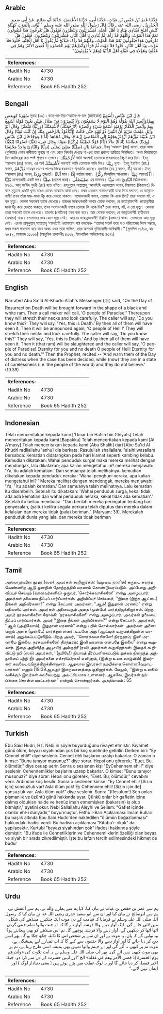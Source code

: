 ## Arabic


<div dir="rtl" lang="ar" style={{fontSize:'larger',backgroundColor:'#f8f9fa',padding:20}}>
حَدَّثَنَا عُمَرُ بْنُ حَفْصِ بْنِ غِيَاثٍ، حَدَّثَنَا أَبِي، حَدَّثَنَا الأَعْمَشُ، حَدَّثَنَا أَبُو صَالِحٍ، عَنْ أَبِي سَعِيدٍ الْخُدْرِيِّ ـ رضى الله عنه ـ قَالَ قَالَ رَسُولُ اللَّهِ صلى الله عليه وسلم ‏"‏ يُؤْتَى بِالْمَوْتِ كَهَيْئَةِ كَبْشٍ أَمْلَحَ فَيُنَادِي مُنَادٍ يَا أَهْلَ الْجَنَّةِ، فَيَشْرَئِبُّونَ وَيَنْظُرُونَ فَيَقُولُ هَلْ تَعْرِفُونَ هَذَا فَيَقُولُونَ نَعَمْ هَذَا الْمَوْتُ، وَكُلُّهُمْ قَدْ رَآهُ، ثُمَّ يُنَادِي يَا أَهْلَ النَّارِ، فَيَشْرَئِبُّونَ وَيَنْظُرُونَ، فَيَقُولُ هَلْ تَعْرِفُونَ هَذَا فَيَقُولُونَ نَعَمْ هَذَا الْمَوْتُ، وَكُلُّهُمْ قَدْ رَآهُ، فَيُذْبَحُ ثُمَّ يَقُولُ يَا أَهْلَ الْجَنَّةِ، خُلُودٌ فَلاَ مَوْتَ، وَيَا أَهْلَ النَّارِ، خُلُودٌ فَلاَ مَوْتَ ثُمَّ قَرَأَ ‏(‏وَأَنْذِرْهُمْ يَوْمَ الْحَسْرَةِ إِذْ قُضِيَ الأَمْرُ وَهُمْ فِي غَفْلَةٍ‏)‏ وَهَؤُلاَءِ فِي غَفْلَةٍ أَهْلُ الدُّنْيَا ‏(‏وَهُمْ لاَ يُؤْمِنُونَ‏)‏‏"‏
</div>
<div style={{backgroundColor:'#f8f9fa',padding:20, marginBottom: 10}}><table> <thead> <tr> <th>References:</th> <th></th> </tr> </thead> <tbody><tr><td>Hadith No</td><td>4730</td></tr><tr><td>Arabic No</td><td>4730</td></tr><tr><td>Reference</td><td>Book 65 Hadith 252</td></tr></tbody></table></div>

## Bengali


<div dir="ltr" lang="bn" style={{fontSize:'larger',backgroundColor:'#f8f9fa',padding:20}}>
سُوْرَةُ كهيعص সূরাহ (১৯) : কাফ্-হা-ইয়া-‘আইন-স-য়াদ (মারইয়াম) قَالَ ابْنُ عَبَّاسٍ (أَسْمِعْ بِهِمْ)وَأَبْصِرْ اللهُ يَقُوْلُهُ وَهُمْ الْيَوْمَ لَا يَسْمَعُوْنَ وَلَا يُبْصِرُوْنَ فِيْ ضَلَالٍ مُبِيْنٍ يَعْنِيْ قَوْلَهُ أَسْمِعْ بِهِمْ وَأَبْصِرْ الْكُفَّارُ يَوْمَئِذٍ أَسْمَعُ شَيْءٍ وَأَبْصَرُهُ (لَأَرْجُمَنَّكَ) لَأَشْتِمَنَّكَ (وَرِئْيًا) مَنْظَرًا وَقَالَ أَبُوْ وَائِلٍ عَلِمَتْ مَرْيَمُ أَنَّ التَّقِيَّ ذُوْ نُهْيَةٍ حَتَّى قَالَتْ (إِنِّيْٓأَعُوْذُ بِالرَّحْمٰنِ مِنْكَ إِنْ كُنْتَ تَقِيًّا) وَقَالَ ابْنُ عُيَيْنَةَ تَؤُزُّهُمْ أَزًّا تُزْعِجُهُمْ إِلَى الْمَعَاصِيْ إِزْعَاجًا وَقَالَ مُجَاهِدٌ (لُدًّا) عِوَجًا قَالَ ابْنُ عَبَّاسٍ (وِرْدًا) عِطَاشًا (أَثَاثًا) مَالًا (إِدًّا) قَوْلًا عَظِيْمًا (رِكْزًا) صَوْتًا. وقال غيره (غَيًّا) خُسْرَانًا (بُكِيًّا) جَمَاعَةُ بَاكٍ (صِلِيًّا) صَلِيَ يَصْلَى (نَدِيًّا) وَالنَّادِيْ وَاحِدٌ مَجْلِسًا. ইবনু ‘আব্বাস (রাঃ) বলেন, তারা আজ (দুনিয়ায়) কোন নাসীহাত শুনছে না এবং কোন নিদর্শন দেখছে না এবং তারা প্রকাশ্য ভ্রান্তিতে নিমজ্জিত। অথচ কিয়ামতের দিন কাফিরেরা কত স্পষ্ট শুনবে ও দেখবে। لَأَرْجُمَنَّكَ আমি অবশ্যই তোমাকে প্রস্তরাঘাতে বিচূর্ণ করে দিব। ইবনু ‘আব্বাস (রাঃ) বলেন, এর অর্থ لَأَشْتِمَنَّكَ অবশ্যই আমি তোমাকে গালি দিব। رِئِيْنًا দৃশ্য। ইবনু ইয়াইনা (রহ.) বলেন, تَوُزُّهُمْ শায়ত্বন তাদের পাপের দিকে চরমভাবে প্ররোচিত করছে। মুজাহিদ (রহ.) বলেন, إِدًّا বক্রতা। ইবনু ‘আব্বাস (রাঃ) বলেন, وِرْدًا তৃষ্ণার্ত। أَثَاثًا মাল। إِدًّا কঠোর বাক্য। رِكْزًا ফিসফিস্ আওয়াজ। عِتِيَّا অবাধ্য[1]। بُكِيًّا ক্রন্দনকারী একটি দল। صِلِيًّا (প্রবেশ করা)। صَلِيَيَصْلَى এর মাসদার। نَدِيًّا এবং النَّادِيْ বৈঠকখানা। ৪৭৩০. আবূ সা‘ঈদ খুদরী (রাঃ) হতে বর্ণিত। রাসূলুল্লাহ্ সাল্লাল্লাহু ‘আলাইহি ওয়াসাল্লাম বলেন, ক্বিয়ামাত (কিয়ামত) দিবসে মৃত্যুকে একটি ধূসর রঙের মেষের আকারে আনা হবে। তখন একজন সম্বোধনকারী ডাক দিয়ে বলবেন, হে জান্নাতবাসী! তখন তাঁরা ঘাড়-মাথা উঁচু করে দেখতে থাকবে। সম্বোধনকারী বলবে, তোমরা কি একে চিন? তারা বলবেন হ্যাঁ, এ হল মৃত্যু। কেননা সকলেই তাকে দেখেছে। তারপর সম্বোধনকারী আবার ডেকে বলবেন, হে জাহান্নামবাসী! জাহান্নামীরা মাথা উঁচু করে দেখতে থাকবে, তখন সম্বোধনকারী বলবে তোমরা কি একে চিন? তারা বলবে, হ্যাঁ, এ তো মৃত্যু। কেননা তারা সকলেই তাকে দেখেছে। তারপর (সেটিকে) যবহ করা হবে। আর ঘোষক বলবেন, হে জান্নাতবাসী! স্থায়ীভাবে (এখানে) থাক। তোমাদের আর কোন মৃত্যু নেই। আর হে জাহান্নামবাসী! চিরদিন (এখানে) থাক। তোমাদের আর মৃত্যু নেই। এরপর রাসূলুল্লাহ্ সাল্লাল্লাহু ‘আলাইহি ওয়াসাল্লাম পাঠ করলেন- ‘‘তাদের সতর্ক করে দাও পরিতাপের দিবস সম্বন্ধে, যখন সকল ফয়সালা হয়ে যাবে অথচ এখন তারা গাফিল, তারা অসতর্ক দুনিয়াবাসী-অবিশ্বাসী।’’ [মুসলিম ৫১/১৩, হাঃ ২৮৪৯, আহমাদ ১১০৬৬] (আধুনিক প্রকাশনীঃ ৪৩৬৯, ইসলামিক ফাউন্ডেশনঃ ৪৩৭১)
</div>
<div style={{backgroundColor:'#f8f9fa',padding:20, marginBottom: 10}}><table> <thead> <tr> <th>References:</th> <th></th> </tr> </thead> <tbody><tr><td>Hadith No</td><td>4730</td></tr><tr><td>Arabic No</td><td>4730</td></tr><tr><td>Reference</td><td>Book 65 Hadith 252</td></tr></tbody></table></div>

## English


<div dir="ltr" lang="en" style={{fontSize:'larger',backgroundColor:'#f8f9fa',padding:20}}>
Narrated Abu Sa'id Al-Khudri:Allah's Messenger (ﷺ) said, "On the Day of Resurrection Death will be brought forward in the shape of a black and white ram. Then a call maker will call, 'O people of Paradise!' Thereupon they will stretch their necks and look carefully. The caller will say, 'Do you know this?' They will say, 'Yes, this is Death.' By then all of them will have seen it. Then it will be announced again, 'O people of Hell !' They will stretch their necks and look carefully. The caller will say, 'Do you know this?' They will say, 'Yes, this is Death.' And by then all of them will have seen it. Then it (that ram) will be slaughtered and the caller will say, 'O people of Paradise! Eternity for you and no death O people of Hell! Eternity for you and no death."' Then the Prophet, recited:-- 'And warn them of the Day of distress when the case has been decided, while (now) they are in a state of carelessness (i.e. the people of the world) and they do not believe.' (19.39)
</div>
<div style={{backgroundColor:'#f8f9fa',padding:20, marginBottom: 10}}><table> <thead> <tr> <th>References:</th> <th></th> </tr> </thead> <tbody><tr><td>Hadith No</td><td>4730</td></tr><tr><td>Arabic No</td><td>4730</td></tr><tr><td>Reference</td><td>Book 65 Hadith 252</td></tr></tbody></table></div>

## Indonesian


<div dir="ltr" lang="id" style={{fontSize:'larger',backgroundColor:'#f8f9fa',padding:20}}>
Telah menceritakan kepada kami ['Umar bin Hafsh bin Ghiyats] Telah menceritakan kepada kami [Bapakku] Telah menceritakan kepada kami [Al A'masy] Telah menceritakan kepada kami [Abu Shalih] dari [Abu Sa'id Al Khudri radliallahu 'anhu] dia berkata; Rasulullah shallallahu 'alaihi wasallam bersabda: Kematian didatangkan pada hari kiamat seperti kambing kelabu. Kemudian dikatakan: Wahai penduduk surga! maka mereka melihat dengan mendongak, lalu dikatakan; apa kalian mengetahui ini? mereka menjawab: 'Ya, itu adalah kematian.' Dan semuanya telah melihatnya. kemudian dikatakan kepada penduduk neraka: 'Wahai penghuni neraka, apa kalian mengetahui ini? ' Mereka melihat dengan mendongak, mereka menjawab: 'Ya, ' itu adalah kematian.' Dan semuanya telah melihatnya. Lalu kematian itu disembelih. Setelah itu dikatakan: 'Wahai penduduk surga, kekal tidak ada ada kematian dan wahai penduduk neraka, kekal tidak ada kematian'." Setelah itu beliau membaca: "Dan berilah mereka peringatan tentang hari penyesalan, (yaitu) ketika segala perkara telah diputus dan mereka dalam kelalaian dan mereka tidak (pula) beriman." (Maryam: 39). Merekalah penduduk dunia yang lalai dan mereka tidak beriman
</div>
<div style={{backgroundColor:'#f8f9fa',padding:20, marginBottom: 10}}><table> <thead> <tr> <th>References:</th> <th></th> </tr> </thead> <tbody><tr><td>Hadith No</td><td>4730</td></tr><tr><td>Arabic No</td><td>4730</td></tr><tr><td>Reference</td><td>Book 65 Hadith 252</td></tr></tbody></table></div>

## Tamil


<div dir="ltr" lang="ta" style={{fontSize:'larger',backgroundColor:'#f8f9fa',padding:20}}>
அல்லாஹ்வின் தூதர் (ஸல்) அவர்கள் கூறினார்கள்: (மறுமை நாளில்) கருமை கலந்த வெண்ணிற ஆடு ஒன்றின் தோற்றத்தில் மரணம் கொண்டுவரப்படும். அப்போது அறிவிப்புச் செய்யும் (வானவர்களில்) ஒருவர், ‘சொர்க்கவாசிகளே!’ என்று அழைப்பார். அவர்கள் தலையை நீட்டிப் பார்ப்பார்கள். அறிவிப்புச் செய்பவர், ‘‘இதை (இந்த ஆட்டை) நீங்கள் அறிவீர்களா?” என்று கேட்பார். அவர்கள், ‘‘ஆம்! இதுதான் மரணம்” என்று பதிலளிப் பார்கள். அவர்கள் அனைவரும் அதை (முன்பே) பார்த்திருக்கிறார்கள். பிறகு அவர் நரகவாசிகளை நோக்கி: ‘நரகவாசிகளே!’ என்று அழைப்பார். அவர்கள் தலையை நீட்டிப் பார்ப்பார்கள். அவர் ‘‘இதை நீங்கள் அறிவீர்களா?” என்று கேட்பார். அவர்கள், ‘‘ஆம் (அறிவோம்); இதுதான் மரணம்” என்று பதில் சொல்வார்கள். அவர்கள் அனைவரும் அதை (முன்பே) பார்த்துள்ளனர். உடனே அது (ஆட்டின் உருவத்திலுள்ள மரணம்) அறுக்கப்பட்டுவிடும். பிறகு அவர், ‘‘சொர்க்கவாசிகளே! நிரந்தரம்; இனி மரணமே இல்லை. நரகவாசிகளே! நிரந்தரம்; இனி மரணம் என்பதே இல்லை” என்று கூறுவார். இதை அறிவித்த அபூசயீத் அல்குத்ரீ (ரலி) அவர்கள் கூறுகிறார்கள்: இதைக் கூறிவிட்டு நபி (ஸல்) அவர்கள், ‘‘(நபியே!) நியாயத் தீர்ப்பளிக்கப்படும் துக்கம் நிறைந்த அந்நாளைப் பற்றி நீர் அவர்களை எச்சரிப்பீராக! எனினும், (இன்று உலக வாழ்வில்) இவர்கள் கவலையற்றிருக்கிருக்கின்றனர். ஆதலால் இவர்கள் நம்பிக்கை கொள்ளவேமாட்டார்கள்” எனும் (19:39ஆவது) இறைவசனத்தை ஓதினார்கள். மேலும், ‘‘இன்று உலகில் வசிக்கும் இவர்கள் கவலையற்று, அலட்சியமாக உள்ளனர். ஆகவே, இவர்கள் நம்பிக்கை கொள்ள மாட்டார்கள்” என்றும் சொன்னார்கள். அத்தியாயம் : 65
</div>
<div style={{backgroundColor:'#f8f9fa',padding:20, marginBottom: 10}}><table> <thead> <tr> <th>References:</th> <th></th> </tr> </thead> <tbody><tr><td>Hadith No</td><td>4730</td></tr><tr><td>Arabic No</td><td>4730</td></tr><tr><td>Reference</td><td>Book 65 Hadith 252</td></tr></tbody></table></div>

## Turkish


<div dir="ltr" lang="tr" style={{fontSize:'larger',backgroundColor:'#f8f9fa',padding:20}}>
Ebu Said Hudri, Hz. Nebi'in şöyle buyurduğunu rivayet etmiştir: Kıyamet günü ölüm, beyazı siyahından çok bir koç suretinde getirilir. Derken biri: "Ey Cennet ehli!" diye seslenir. Cennet ehli başlarını uzatıp bakarlar. O zaman o kimse: "Bunu tanıyor musunuz?" diye sorar. Hepsi onu görerek; "Euet. Bu, ölümdür," diye ceuap uerir. Sonra o seslenen kişi "EyCehennem ehli!" diye seslenir. Cehennemlikler başlarını uzatıp bakarlar. O kimse: "Bunu tanıyor musunuz?" diye sorar. Hepsi onu görerek; "Evet. Bu, ölümdür," cevabını verir. Ardından koç kesilir. Sonra o seslenen kimse: "Ey Cennet ehli! [Sizin için] sonsuzluk var! Asla ölüm yok! Ey Cehennem ehli! [Sizin için de] sonsuzluk var. Asla ölüm yok!" diye seslenir. Sonra "(Resulüm!) Sen onları pişmanlık ve üzüntü günü hakkında uyar. Çünkü onlar bir gafletin içine dalmış oldukları halde ve henüz iman etmemişken (bakarsın) iş olup bitmiştir," ayetini okur. Nebi Sallallahu Aleyhi ve Sellem: "Gaflet içinde olanlar ehl-i dünyadır," buyurmuştur. Fethu'l-Bari Açıklaması: İmam Buhari bu başlık altında Ebu Said Hudri'den nakledilen "ölümün boğazlanması" hakkındaki hadisi verdi. Bu hadisin açıklaması "Kitabu'r-rikak" da yapılacaktır. Kurtubi "beyazı siyahından çok" ifadesi hakkında şöyle demiştir: "Bu ifade ile Cennetliklerin ve Cehennemliklerin özelliği olan beyaz ve siyah bir arada zikredilmiştir. İşte bu lafzın tercih edilmesindeki hikmet de budur
</div>
<div style={{backgroundColor:'#f8f9fa',padding:20, marginBottom: 10}}><table> <thead> <tr> <th>References:</th> <th></th> </tr> </thead> <tbody><tr><td>Hadith No</td><td>4730</td></tr><tr><td>Arabic No</td><td>4730</td></tr><tr><td>Reference</td><td>Book 65 Hadith 252</td></tr></tbody></table></div>

## Urdu


<div dir="rtl" lang="ur" style={{fontSize:'larger',backgroundColor:'#f8f9fa',padding:20}}>
ہم سے عمر بن حفص بن غیاث نے بیان کیا، کہا ہم سے ہمارے والد نے، ہم سے اعمش نے، ہم سے ابوصالح نے بیان کیا اور ان سے ابو سعید خدری رضی اللہ عنہ نے بیان کیا کہ رسول اللہ صلی اللہ علیہ وسلم نے فرمایا کہ قیامت کے دن موت ایک چتکبرے مینڈھے کی شکل میں لائی جائے گی۔ ایک آواز دینے والا فرشتہ آواز دے گا کہ اے جنت والو! تمام جنتی گردن اٹھا اٹھا کر دیکھیں گے، آواز دینے والا فرشتہ پوچھے گا۔ تم اس مینڈھے کو بھی پہچانتے ہو؟ وہ بولیں گے کہ ہاں، یہ موت ہے اور ان سے ہر شخص اس کا ذائقہ چکھ چکا ہو گا۔ پھر اسے ذبح کر دیا جائے گا اور آواز دینے والا جنتیوں سے کہے گا کہ اب تمہارے لیے ہمیشگی ہے، موت تم پر کبھی نہ آئے گی اور اے جہنم والو! تمہیں بھی ہمیشہ اسی طرح رہنا ہے، تم پر بھی موت کبھی نہیں آئے گی۔ پھر آپ صلی اللہ علیہ وسلم نے یہ آیت تلاوت کی «وأنذرهم يوم الحسرة إذ قضي الأمر وهم في غفلة‏» الخ ”اور انہیں حسرت کے دن سے ڈرا دو۔ جبکہ اخیر فیصلہ کر دیا جائے گا اور یہ لوگ غفلت میں پڑے ہوئے ہیں ( یعنی دنیادار لوگ ) اور ایمان نہیں لاتے۔“
</div>
<div style={{backgroundColor:'#f8f9fa',padding:20, marginBottom: 10}}><table> <thead> <tr> <th>References:</th> <th></th> </tr> </thead> <tbody><tr><td>Hadith No</td><td>4730</td></tr><tr><td>Arabic No</td><td>4730</td></tr><tr><td>Reference</td><td>Book 65 Hadith 252</td></tr></tbody></table></div>